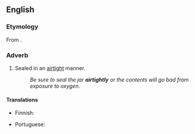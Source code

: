 ==English==

===Etymology===
From {{suffix|en|airtight|ly}}.

===Adverb===
{{en-adv}}

# Sealed in an [[airtight]] manner.
#: ''Be sure to seal the jar '''airtightly''' or the contents will go bad from exposure to oxygen.''

====Translations====
{{trans-top|in an airtight manner}}
* Finnish: {{t|fi|ilmatiiviisti}}
{{trans-mid}}
* Portuguese: {{t+|pt|hermeticamente}}
{{trans-bottom}}